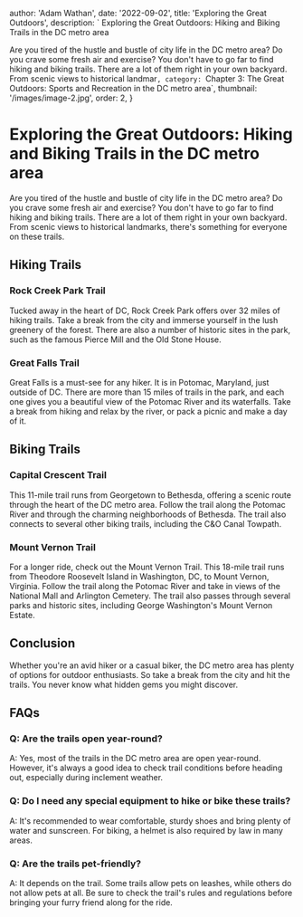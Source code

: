 
  author: 'Adam Wathan',
  date: '2022-09-02',
  title: 'Exploring the Great Outdoors',
  description: ` Exploring the Great Outdoors: Hiking and Biking Trails in the DC metro area

Are you tired of the hustle and bustle of city life in the DC metro area? Do you crave some fresh air and exercise? You don't have to go far to find hiking and biking trails. There are a lot of them right in your own backyard. From scenic views to historical landmar`,
  category: `Chapter 3: The Great Outdoors: Sports and Recreation in the DC metro area`,
  thumbnail: '/images/image-2.jpg',
  order: 2,
}

        

# Exploring the Great Outdoors: Hiking and Biking Trails in the DC metro area

Are you tired of the hustle and bustle of city life in the DC metro area? Do you crave some fresh air and exercise? You don't have to go far to find hiking and biking trails. There are a lot of them right in your own backyard. From scenic views to historical landmarks, there's something for everyone on these trails.

## Hiking Trails

### Rock Creek Park Trail

Tucked away in the heart of DC, Rock Creek Park offers over 32 miles of hiking trails. Take a break from the city and immerse yourself in the lush greenery of the forest. There are also a number of historic sites in the park, such as the famous Pierce Mill and the Old Stone House.

### Great Falls Trail

Great Falls is a must-see for any hiker. It is in Potomac, Maryland, just outside of DC. There are more than 15 miles of trails in the park, and each one gives you a beautiful view of the Potomac River and its waterfalls. Take a break from hiking and relax by the river, or pack a picnic and make a day of it.

## Biking Trails

### Capital Crescent Trail

This 11-mile trail runs from Georgetown to Bethesda, offering a scenic route through the heart of the DC metro area. Follow the trail along the Potomac River and through the charming neighborhoods of Bethesda. The trail also connects to several other biking trails, including the C&O Canal Towpath.

### Mount Vernon Trail

For a longer ride, check out the Mount Vernon Trail. This 18-mile trail runs from Theodore Roosevelt Island in Washington, DC, to Mount Vernon, Virginia. Follow the trail along the Potomac River and take in views of the National Mall and Arlington Cemetery. The trail also passes through several parks and historic sites, including George Washington's Mount Vernon Estate.

## Conclusion

Whether you're an avid hiker or a casual biker, the DC metro area has plenty of options for outdoor enthusiasts. So take a break from the city and hit the trails. You never know what hidden gems you might discover.

## FAQs

### Q: Are the trails open year-round?

A: Yes, most of the trails in the DC metro area are open year-round. However, it's always a good idea to check trail conditions before heading out, especially during inclement weather.

### Q: Do I need any special equipment to hike or bike these trails?

A: It's recommended to wear comfortable, sturdy shoes and bring plenty of water and sunscreen. For biking, a helmet is also required by law in many areas.

### Q: Are the trails pet-friendly?

A: It depends on the trail. Some trails allow pets on leashes, while others do not allow pets at all. Be sure to check the trail's rules and regulations before bringing your furry friend along for the ride.
















        